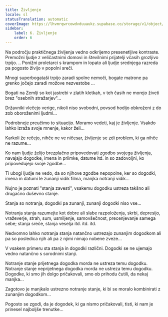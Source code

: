 ```yaml
---
title: Življenje
locale: sl
statusTranslation: automatic
coverImage: https://lhvmrqwrcowdvduuaukz.supabase.co/storage/v1/object/public/strapi-uploads/small_cover-tratado-de-psicologia-revolucionaria.webp-5e15e1cec4e0ebebcde5d7fc7565d8fd.webp
sidebar:
    label: 6. Življenje
    order: 6
---
```

Na področju praktičnega življenja vedno odkrijemo presenetljive kontraste. Premožni ljudje z veličastnimi domovi in številnimi prijatelji včasih grozljivo trpijo. .. Ponižni proletarci s krampom in lopato ali ljudje srednjega razreda pa pogosto živijo v popolni sreči.

Mnogi superbogataši trpijo zaradi spolne nemoči, bogate matrone pa grenko jočejo zaradi možove nezvestobe ...

Bogati na Zemlji so kot jastrebi v zlatih kletkah, v teh časih ne morejo živeti brez "osebnih stražarjev"...

Državniki vlečejo verige, nikoli niso svobodni, povsod hodijo obkroženi z do zob oboroženimi ljudmi...

Podrobneje preučimo to situacijo. Moramo vedeti, kaj je življenje. Vsakdo lahko izraža svoje mnenje, kakor želi...

Karkoli že rečejo, nihče ne ve ničesar, življenje se zdi problem, ki ga nihče ne razume...

Ko nam ljudje želijo brezplačno pripovedovati zgodbo svojega življenja, navajajo dogodke, imena in priimke, datume itd. in so zadovoljni, ko pripovedujejo svoje zgodbe...

Ti ubogi ljudje ne vedo, da so njihove zgodbe nepopolne, ker so dogodki, imena in datumi le zunanji vidik filma, manjka notranji vidik...

Nujno je poznati "stanja zavesti", vsakemu dogodku ustreza takšno ali drugačno duševno stanje.

Stanja so notranja, dogodki pa zunanji, zunanji dogodki niso vse...

Notranja stanja razumejte kot dobre ali slabe razpoloženja, skrbi, depresijo, vraževerje, strah, sum, usmiljenje, samovšečnost, precenjevanje samega sebe; stanja sreče, stanja veselja itd. itd. itd.

Nedvomno lahko notranja stanja natančno ustrezajo zunanjim dogodkom ali pa so posledica njih ali pa z njimi nimajo nobene zveze...

V vsakem primeru sta stanja in dogodki različni. Dogodki se ne ujemajo vedno natančno s sorodnimi stanji.

Notranje stanje prijetnega dogodka morda ne ustreza temu dogodku. Notranje stanje neprijetnega dogodka morda ne ustreza temu dogodku. Dogodke, ki smo jih dolgo pričakovali, smo ob prihodu čutili, da nekaj manjka...

Zagotovo je manjkalo ustrezno notranje stanje, ki bi se moralo kombinirati z zunanjim dogodkom...

Pogosto se zgodi, da je dogodek, ki ga nismo pričakovali, tisti, ki nam je prinesel najboljše trenutke...

